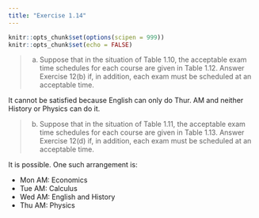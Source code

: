 ```yaml
---
title: "Exercise 1.14"
---
```


```r
knitr::opts_chunk$set(options(scipen = 999))
knitr::opts_chunk$set(echo = FALSE)
```

> (a) Suppose that in the situation of Table 1.10, the acceptable exam time schedules for each course are given in Table 1.12. Answer Exercise 12(b) if, in addition, each exam must be scheduled at an acceptable time.

It cannot be satisfied because English can only do Thur. AM and neither History or Physics can do it.

> (b) Suppose that in the situation of Table 1.11, the acceptable exam time schedules for each course are given in Table 1.13. Answer Exercise 12(d) if, in addition, each exam must be scheduled at an acceptable time.

It is possible. One such arrangement is:

* Mon AM: Economics
* Tue AM: Calculus
* Wed AM: English and History
* Thu AM: Physics